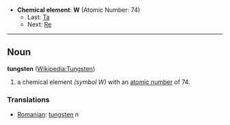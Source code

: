 *'''Chemical element''': '''W''' (Atomic Number: 74)
**Last: [[Tantalum|Ta]]
**Next: [[Rhenium|Re]]
----
== Noun ==
'''tungsten''' ([[en:Tungsten|Wikipedia:Tungsten]])

# a chemical element ''(symbol W)'' with an [[atomic number]] of 74.

===Translations===
*[[Romanian]]: [[tungsten]] ''n''